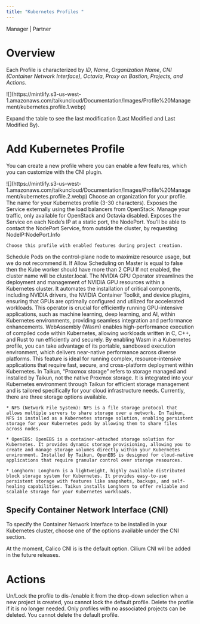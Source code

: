 ```yaml
---
title: "Kubernetes Profiles "
---
```


<Icon icon="user-tie" iconType="solid" /> Manager | <Icon icon="handshake" iconType="solid" /> Partner

# Overview

Each Profile is characterized by *ID*, *Name*, *Organization Name*, *CNI (Container Network Interface)*, *Octavia*, *Proxy on Bastion*, *Projects, and Actions*.

<Frame caption="Kubernetes Profiles">
  ![](https://mintlify.s3-us-west-1.amazonaws.com/taikuncloud/Documentation/Images/Profile%20Management/kubernetes.profile.1.webp)
</Frame>

Expand the table to see the last modification (Last Modified and Last Modified By).

# Add Kubernetes Profile

You can create a new profile where you can enable a few features, which you can customize with the CNI plugin.

<Frame caption="Add Kubernetes Profile">
  ![](https://mintlify.s3-us-west-1.amazonaws.com/taikuncloud/Documentation/Images/Profile%20Management/kubernetes.profile.2.webp)
</Frame>

<AccordionGroup>
  <Accordion title="Organization (optional)">
    Choose an organization for your profile.
  </Accordion>

  <Accordion title="Profile Name">
    The name for your Kubernetes profile (3-30 characters).
  </Accordion>

  <Accordion title="Octavia">
    Exposes the Service externally using the load balancers from OpenStack.
  </Accordion>

  <Accordion title="Enable Taikun Load Balancer">
    Manage your traffic, only available for OpenStack and Octavia disabled.
  </Accordion>

  <Accordion title="Proxy on bastion">
    Exposes the Service on each Node’s IP at a static port, the NodePort. You’ll be able to contact the NodePort Service, from outside the cluster, by requesting NodeIP:NodePort.Info

    Choose this profile with enabled features during project creation.
  </Accordion>

  <Accordion title="Scheduling on Master">
    Schedule Pods on the control-plane node to maximize resource usage, but we do not recommend it.
    If Allow Scheduling on Master is equal to false then the Kube worker should have more than 2 CPU
  </Accordion>

  <Accordion title="Enable Unique Cluster Name">
    If not enabled, the cluster name will be cluster.local.
  </Accordion>

  <Accordion title="Enable NVIDIA GPU Operator">
    The NVIDIA GPU Operator streamlines the deployment and management of NVIDIA GPU resources within a Kubernetes cluster. It automates the installation of critical components, including NVIDIA drivers, the NVIDIA Container Toolkit, and device plugins, ensuring that GPUs are optimally configured and utilized for accelerated workloads. This operator is crucial for efficiently running GPU-intensive applications, such as machine learning, deep learning, and AI, within Kubernetes environments, providing seamless integration and performance enhancements.
  </Accordion>

  <Accordion title="Enable WebAssembly (Wasm)">
    WebAssembly (Wasm) enables high-performance execution of compiled code within Kubernetes, allowing workloads written in C, C++, and Rust to run efficiently and securely. By enabling Wasm in a Kubernetes profile, you can take advantage of its portable, sandboxed execution environment, which delivers near-native performance across diverse platforms. This feature is ideal for running complex, resource-intensive applications that require fast, secure, and cross-platform deployment within Kubernetes.
  </Accordion>

  <Accordion title="Proxmox Storage (optional)">
    In Taikun, “Proxmox storage” refers to storage managed and installed by Taikun, not the native Proxmox storage. It is integrated into your Kubernetes environment through Taikun for efficient storage management and is tailored specifically for your cloud infrastructure needs. Currently, there are three storage options available.

    * NFS (Network File System): NFS is a file storage protocol that allows multiple servers to share storage over a network. In Taikun, NFS is installed as a Kubernetes storage solution, enabling persistent storage for your Kubernetes pods by allowing them to share files across nodes.

    * OpenEBS: OpenEBS is a container-attached storage solution for Kubernetes. It provides dynamic storage provisioning, allowing you to create and manage storage volumes directly within your Kubernetes environment. Installed by Taikun, OpenEBS is designed for cloud-native applications that require granular control over storage resources.

    * Longhorn: Longhorn is a lightweight, highly available distributed block storage system for Kubernetes. It provides easy-to-use persistent storage with features like snapshots, backups, and self-healing capabilities. Taikun installs Longhorn to offer reliable and scalable storage for your Kubernetes workloads.
  </Accordion>
</AccordionGroup>

## Specify Container Network Interface (CNI)

To specify the Container Network Interface to be installed in your Kubernetes cluster, choose one of the options available under the CNI section.

At the moment, Calico CNI is is the default option. Cilium CNI will be added in the future releases.

# Actions

<AccordionGroup>
  <Accordion title="Unlock/lock" icon="unlock">
    Un/Lock the profile to dis-/enable it from the drop-down selection when a new project is created, you cannot lock the default profile.
  </Accordion>

  <Accordion title="Delete" icon="trash">
    Delete the profile if it is no longer needed. Only profiles with no associated projects can be deleted. You cannot delete the default profile.
  </Accordion>
</AccordionGroup>